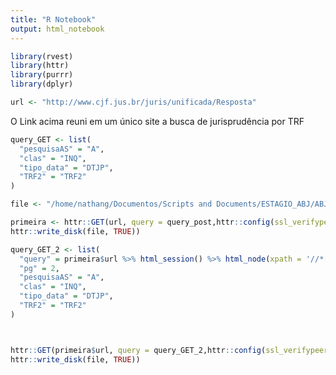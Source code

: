 ```yaml
---
title: "R Notebook"
output: html_notebook
---
```


```r
library(rvest)
library(httr)
library(purrr)
library(dplyr)
```

```r
url <- "http://www.cjf.jus.br/juris/unificada/Resposta"
```

O Link acima reuni em um único site a busca de jurisprudência por TRF

```r
query_GET <- list(
  "pesquisaAS" = "A",
  "clas" = "INQ",
  "tipo_data" = "DTJP",
  "TRF2" = "TRF2"
)

file <- "/home/nathang/Documentos/Scripts and Documents/ESTAGIO_ABJ/ABJ/trfs/jurisprudencia/data-raw/teste.html"

primeira <- httr::GET(url, query = query_post,httr::config(ssl_verifypeer = FALSE),
httr::write_disk(file, TRUE))

query_GET_2 <- list(
  "query" = primeira$url %>% html_session() %>% html_node(xpath = '//*[@name="query"]') %>% html_attr('value'),
  "pg" = 2,
  "pesquisaAS" = "A",
  "clas" = "INQ",
  "tipo_data" = "DTJP",
  "TRF2" = "TRF2"
)



httr::GET(primeira$url, query = query_GET_2,httr::config(ssl_verifypeer = FALSE),
httr::write_disk(file, TRUE))
```

